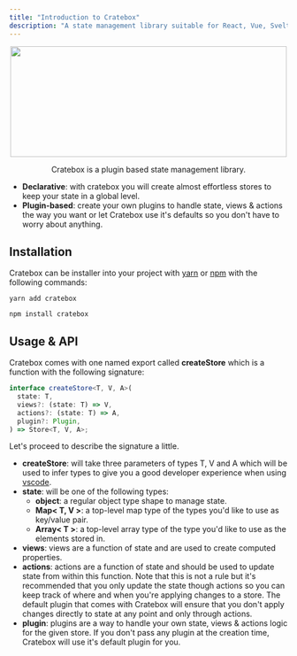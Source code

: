 ```yaml
---
title: "Introduction to Cratebox"
description: "A state management library suitable for React, Vue, Svelte and any other UI framework you'd like to use it with."
---
```


<p align="center">
  <img src="https://github.com/alexvcasillas/cratebox/blob/master/logo/cratebox-logo.png?raw=true" width="500" height="200"></img>
</p>

<p align="center">
  Cratebox is a plugin based state management library.
</p>

* **Declarative**: with cratebox you will create almost effortless stores to keep your state in a global level.
* **Plugin-based**: create your own plugins to handle state, views & actions the way you want or let Cratebox use it's defaults so you don't have to worry about anything.

## Installation

Cratebox can be installer into your project with [yarn](https://yarnpkg.com) or [npm](https://npmjs.com) with the following commands:

```
yarn add cratebox
```

```
npm install cratebox
```

## Usage & API

Cratebox comes with one named export called **createStore** which is a function with the following signature:

```typescript
interface createStore<T, V, A>(
  state: T,
  views?: (state: T) => V,
  actions?: (state: T) => A,
  plugin?: Plugin,
) => Store<T, V, A>;
```

Let's proceed to describe the signature a little.

* **createStore**: will take three parameters of types T, V and A which will be used to infer types to give you a good developer experience when using [vscode](https://code.visualstudio.com/).
* **state**: will be one of the following types:
  * **object**: a regular object type shape to manage state.
  * **Map< T, V >**: a top-level map type of the types you'd like to use as key/value pair.
  * **Array< T >**: a top-level array type of the type you'd like to use as the elements stored in.
* **views**: views are a function of state and are used to create computed properties.
* **actions**: actions are a function of state and should be used to update state from within this function. Note that this is not a rule but it's recommended that you only update the state though actions so you can keep track of where and when you're applying changes to a store. The default plugin that comes with Cratebox will ensure that you don't apply changes directly to state at any point and only through actions.
* **plugin**: plugins are a way to handle your own state, views & actions logic for the given store. If you don't pass any plugin at the creation time, Cratebox will use it's default plugin for you.